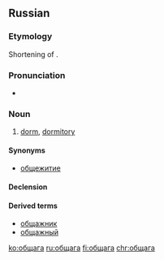 ==Russian==

===Etymology===
Shortening of {{term|общежи́тие||lang=ru}}.

===Pronunciation===
* {{IPA|/ɐpˈɕːæɡə/|lang=ru}}

===Noun===
{{ru-noun|обща́га|f-in|обща́ги|обща́ги}}

# {{context|colloquial|slang|lang=ru}} [[dorm]], [[dormitory]]

====Synonyms====
* [[общежитие]]

====Declension====
{{ru-noun-table|обща́га}}

====Derived terms====
* [[общажник]] {{pos n}}
* [[общажный]] {{pos a}}

[[ko:общага]]
[[ru:общага]]
[[fi:общага]]
[[chr:общага]]